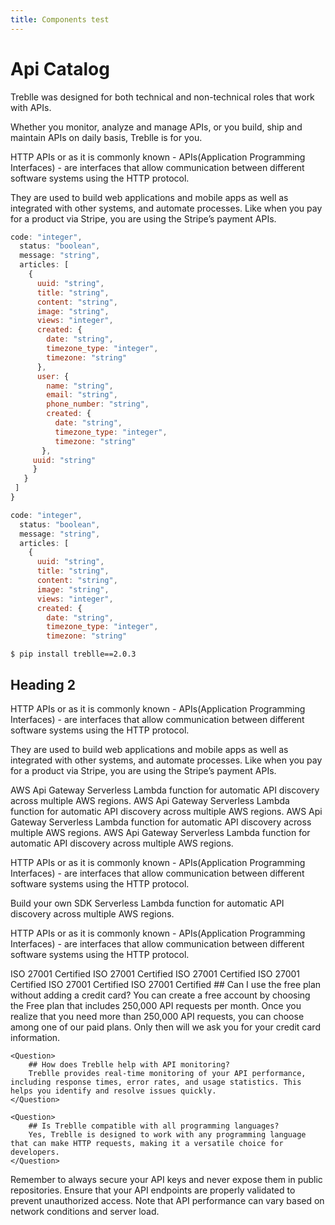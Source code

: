 ```yaml
---
title: Components test
---
```



# Api Catalog

Treblle was designed for both technical and non-technical roles that work with APIs.

Whether you monitor, analyze and manage APIs, or you build, ship and maintain APIs on daily basis, Treblle is for you.

HTTP APIs or as it is commonly known - APIs(Application Programming Interfaces) - are interfaces that allow communication between different software systems using the HTTP protocol.

They are used to build web applications and mobile apps as well as integrated with other systems, and automate processes. Like when you pay for a product via Stripe, you are using the Stripe’s payment APIs.

```js copy filename="Javascript"
code: "integer",
  status: "boolean",
  message: "string",
  articles: [
    {
      uuid: "string",
      title: "string",
      content: "string",
      image: "string",
      views: "integer",
      created: {
        date: "string",
        timezone_type: "integer",
        timezone: "string"
      },
      user: {
        name: "string",
        email: "string",
        phone_number: "string",
        created: {
          date: "string",
          timezone_type: "integer",
          timezone: "string"
       },
     uuid: "string"
     }
   }
 ]
}
```

```js copy
code: "integer",
  status: "boolean",
  message: "string",
  articles: [
    {
      uuid: "string",
      title: "string",
      content: "string",
      image: "string",
      views: "integer",
      created: {
        date: "string",
        timezone_type: "integer",
        timezone: "string"
```

```pip copy
$ pip install treblle==2.0.3
```

## Heading 2

HTTP APIs or as it is commonly known - APIs(Application Programming Interfaces) - are interfaces that allow communication between different software systems using the HTTP protocol.

They are used to build web applications and mobile apps as well as integrated with other systems, and automate processes. Like when you pay for a product via Stripe, you are using the Stripe’s payment APIs.

<InfoCards>
    <InfoCard type="group">
        <InfoCard.title>AWS Api Gateway</InfoCard.title>
        <InfoCard.description>
            Serverless Lambda function for automatic API discovery across multiple AWS regions.
        </InfoCard.description>
    </InfoCard>
    <InfoCard type="group">
        <InfoCard.title>AWS Api Gateway</InfoCard.title>
        <InfoCard.description>
            Serverless Lambda function for automatic API discovery across multiple AWS regions.
        </InfoCard.description>
    </InfoCard>
    <InfoCard type="group">
        <InfoCard.title>AWS Api Gateway</InfoCard.title>
        <InfoCard.description>
            Serverless Lambda function for automatic API discovery across multiple AWS regions.
        </InfoCard.description>
    </InfoCard>
    <InfoCard type="group">
        <InfoCard.title>AWS Api Gateway</InfoCard.title>
        <InfoCard.description>
            Serverless Lambda function for automatic API discovery across multiple AWS regions.
        </InfoCard.description>
    </InfoCard>
</InfoCards>

HTTP APIs or as it is commonly known - APIs(Application Programming Interfaces) - are interfaces that allow communication between different software systems using the HTTP protocol.

<InfoCard type="individual">
    <InfoCard.title>Build your own SDK</InfoCard.title>
    <InfoCard.description>
        Serverless Lambda function for automatic API discovery across multiple AWS regions.
    </InfoCard.description>
</InfoCard>

HTTP APIs or as it is commonly known - APIs(Application Programming Interfaces) - are interfaces that allow communication between different software systems using the HTTP protocol.

<BadgeCards>
    <BadgeCard>
        <BadgeCard.Image src="/badges/iso-logo.png" alt="ISO Logo" />
        <BadgeCard.Title>ISO 27001 Certified</BadgeCard.Title>
    </BadgeCard>
    <BadgeCard>
        <BadgeCard.Image src="/badges/iso-logo.png" alt="ISO Logo" />
        <BadgeCard.Title>ISO 27001 Certified</BadgeCard.Title>
    </BadgeCard>
    <BadgeCard>
        <BadgeCard.Image src="/badges/iso-logo.png" alt="ISO Logo" />
        <BadgeCard.Title>ISO 27001 Certified</BadgeCard.Title>
    </BadgeCard>
    <BadgeCard>
        <BadgeCard.Image src="/badges/iso-logo.png" alt="ISO Logo" />
        <BadgeCard.Title>ISO 27001 Certified</BadgeCard.Title>
    </BadgeCard>
    <BadgeCard>
        <BadgeCard.Image src="/badges/iso-logo.png" alt="ISO Logo" />
        <BadgeCard.Title>ISO 27001 Certified</BadgeCard.Title>
    </BadgeCard>
    <BadgeCard>
        <BadgeCard.Image src="/badges/iso-logo.png" alt="ISO Logo" />
        <BadgeCard.Title>ISO 27001 Certified</BadgeCard.Title>
    </BadgeCard>
</BadgeCards>

<FAQ>
    <Question> 
        ## Can I use the free plan without adding a credit card?
        You can create a free account by choosing the Free plan that includes 250,000 API requests per month. Once you realize that you need more than 250,000 API requests, you can choose among one of our paid plans. Only then will we ask you for your credit card information.
    </Question>

    <Question>
        ## How does Treblle help with API monitoring?
        Treblle provides real-time monitoring of your API performance, including response times, error rates, and usage statistics. This helps you identify and resolve issues quickly.
    </Question>

    <Question>
        ## Is Treblle compatible with all programming languages?
        Yes, Treblle is designed to work with any programming language that can make HTTP requests, making it a versatile choice for developers.
    </Question>

</FAQ>

<TipCard>
    Remember to always secure your API keys and never expose them in public repositories.
</TipCard>

<CautionCard>
    Ensure that your API endpoints are properly validated to prevent unauthorized access.
</CautionCard>

<NoteCard>
    Note that API performance can vary based on network conditions and server load.
</NoteCard>
